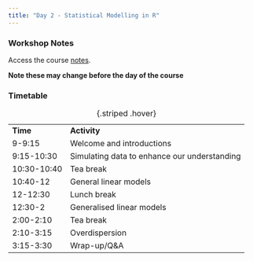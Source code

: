```yaml
---
title: "Day 2 - Statistical Modelling in R"
---
```


### Workshop Notes

Access the course [notes](Statistical-modelling-Part_1.html){target="_blank"}.

**Note these may change before the day of the course**

### Timetable

|             |                                              |
|-------------|----------------------------------------------|
| **Time**    | **Activity**                                 |
| 9-9:15      | Welcome and introductions                    |
| 9:15-10:30  | Simulating data to enhance our understanding |
| 10:30-10:40 | Tea break                                    |
| 10:40-12    | General linear models                        |
| 12-12:30    | Lunch break                                  |
| 12:30-2     | Generalised linear models                    |
| 2:00-2:10   | Tea break                                    |
| 2:10-3:15   | Overdispersion                               |
| 3:15-3:30   | Wrap-up/Q&A                                  |

: {.striped .hover}
